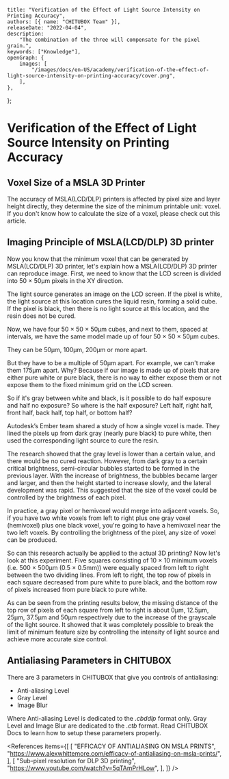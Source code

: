 	title: "Verification of the Effect of Light Source Intensity on Printing Accuracy",
	authors: [{ name: "CHITUBOX Team" }],
	releaseDate: "2022-04-04",
	description:
		"The combination of the three will compensate for the pixel grain.",
	keywords: ["Knowledge"],
	openGraph: {
		images: [
			"/images/docs/en-US/academy/verification-of-the-effect-of-light-source-intensity-on-printing-accuracy/cover.png",
		],
	},
};

# Verification of the Effect of Light Source Intensity on Printing Accuracy

## Voxel Size of a MSLA 3D Printer

The accuracy of MSLA(LCD/DLP) printers is affected by pixel size and layer height directly, they determine the size of the minimum printable unit: voxel. If you don't know how to calculate the size of a voxel, please check out this <Link href="/advanced/a-detailed-analysis-of-the-factors-affecting-printing-accuracy">article</Link>.

## Imaging Principle of MSLA(LCD/DLP) 3D printer

Now you know that the minimum voxel that can be generated by MSLA(LCD/DLP) 3D printer, let's explain how a MSLA(LCD/DLP) 3D printer can reproduce image. First, we need to know that the LCD screen is divided into 50 × 50µm pixels in the XY direction.

<ImageContainer>
	<AntdImage
		alt="50 × 50µm pixels"
		src={
			"/images/docs/en-US/academy/verification-of-the-effect-of-light-source-intensity-on-printing-accuracy/50-50µm-pixels.png"
		}
	/>
</ImageContainer>

The light source generates an image on the LCD screen. If the pixel is white, the light source at this location cures the liquid resin, forming a solid cube. If the pixel is black, then there is no light source at this location, and the resin does not be cured.

<ImageContainer>
	<AntdImage
		alt="white/black pixels"
		src={
			"/images/docs/en-US/academy/verification-of-the-effect-of-light-source-intensity-on-printing-accuracy/whiteblack-pixels.png"
		}
	/>
</ImageContainer>

Now, we have four 50 × 50 × 50µm cubes, and next to them, spaced at intervals, we have the same model made up of four 50 × 50 × 50µm cubes.

<ImageContainer>
	<AntdImage
		alt="50µm spacing"
		src={
			"/images/docs/en-US/academy/verification-of-the-effect-of-light-source-intensity-on-printing-accuracy/50µm-spacing.png"
		}
	/>
</ImageContainer>

They can be 50µm, 100µm, 200µm or more apart.

<ImageContainer>
	<AntdImage
		alt="100µm spacing"
		src={
			"/images/docs/en-US/academy/verification-of-the-effect-of-light-source-intensity-on-printing-accuracy/100µm-spacing.png"
		}
	/>
</ImageContainer>

<ImageContainer>
	<AntdImage
		alt="200µm spacing"
		src={
			"/images/docs/en-US/academy/verification-of-the-effect-of-light-source-intensity-on-printing-accuracy/200µm-spacing.png"
		}
	/>
</ImageContainer>

But they have to be a multiple of 50µm apart. For example, we can't make them 175µm apart. Why? Because if our image is made up of pixels that are either pure white or pure black, there is no way to either expose them or not expose them to the fixed minimum grid on the LCD screen.

<ImageContainer>
	<AntdImage
		alt="175µm spacing"
		src={
			"/images/docs/en-US/academy/verification-of-the-effect-of-light-source-intensity-on-printing-accuracy/175µm-spacing.png"
		}
	/>
</ImageContainer>

So if it's gray between white and black, is it possible to do half exposure and half no exposure? So where is the half exposure? Left half, right half, front half, back half, top half, or bottom half?

Autodesk’s Ember team shared a study of how a single voxel is made. They lined the pixels up from dark gray (nearly pure black) to pure white, then used the corresponding light source to cure the resin.

<ImageContainer>
	<AntdImage
		alt="pixels gray value"
		src={
			"/images/docs/en-US/academy/verification-of-the-effect-of-light-source-intensity-on-printing-accuracy/pixels-gray-value.jpg"
		}
	/>
</ImageContainer>

The research showed that the gray level is lower than a certain value, and there would be no cured reaction. However, from dark gray to a certain critical brightness, semi-circular bubbles started to be formed in the previous layer. With the increase of brightness, the bubbles became larger and larger, and then the height started to increase slowly, and the lateral development was rapid. This suggested that the size of the voxel could be controlled by the brightness of each pixel.

<ImageContainer>
	<AntdImage
		alt="research results"
		src={
			"/images/docs/en-US/academy/verification-of-the-effect-of-light-source-intensity-on-printing-accuracy/research-results.gif"
		}
	/>
</ImageContainer>

In practice, a gray pixel or hemivoxel would merge into adjacent voxels. So, if you have two white voxels from left to right plus one gray voxel (hemivoxel) plus one black voxel, you're going to have a hemivoxel near the two left voxels. By controlling the brightness of the pixel, any size of voxel can be produced.

<ImageContainer>
	<AntdImage
		alt="gray pixel"
		src={
			"/images/docs/en-US/academy/verification-of-the-effect-of-light-source-intensity-on-printing-accuracy/gray-pixel.png"
		}
	/>
</ImageContainer>

<ImageContainer>
	<AntdImage
		alt="hemivoxel"
		src={
			"/images/docs/en-US/academy/verification-of-the-effect-of-light-source-intensity-on-printing-accuracy/hemivoxel.png"
		}
	/>
</ImageContainer>

So can this research actually be applied to the actual 3D printing? Now let's look at this experiment. Five squares consisting of 10 × 10 minimum voxels (i.e. 500 × 500µm (0.5 × 0.5mm)) were equally spaced from left to right between the two dividing lines. From left to right, the top row of pixels in each square decreased from pure white to pure black, and the bottom row of pixels increased from pure black to pure white.

<ImageContainer>
	<AntdImage
		alt="experiment demonstration illustration"
		src={
			"public/images/docs/en-US/academy/verification-of-the-effect-of-light-source-intensity-on-printing-accuracy/experiment-demonstration-illustration.png"
		}
	/>
</ImageContainer>

As can be seen from the printing results below, the missing distance of the top row of pixels of each square from left to right is about 0µm, 12.5µm, 25µm, 37.5µm and 50µm respectively due to the increase of the grayscale of the light source. It showed that it was completely possible to break the limit of minimum feature size by controlling the intensity of light source and achieve more accurate size control.

<ImageContainer>
	<AntdImage
		alt="print results"
		src={
			"/images/docs/en-US/academy/verification-of-the-effect-of-light-source-intensity-on-printing-accuracy/print-results.jpg"
		}
	/>
</ImageContainer>

## Antialiasing Parameters in CHITUBOX

There are 3 parameters in CHITUBOX that give you controls of antialiasing:

-   Anti-aliasing Level
-   Gray Level
-   Image Blur

Where Anti-aliasing Level is dedicated to the _.cbddlp_ format only. Gray Level and Image Blur are dedicated to the _.ctb_ format. Read <Link href="https://manual.chitubox.com/en-US/chitubox-basic/latest/ui-and-features/configure-print-parameters#anti-aliasing">CHITUBOX Docs</Link> to learn how to setup these parameters properly.

<References
	items={[
		[
			"EFFICACY OF ANTIALIASING ON MSLA PRINTS",
			"https://www.alexwhittemore.com/efficacy-of-antialiasing-on-msla-prints/",
		],
		[
			"Sub-pixel resolution for DLP 3D printing",
			"https://www.youtube.com/watch?v=5qTAmPrHLow",
		],
	]}
/>
